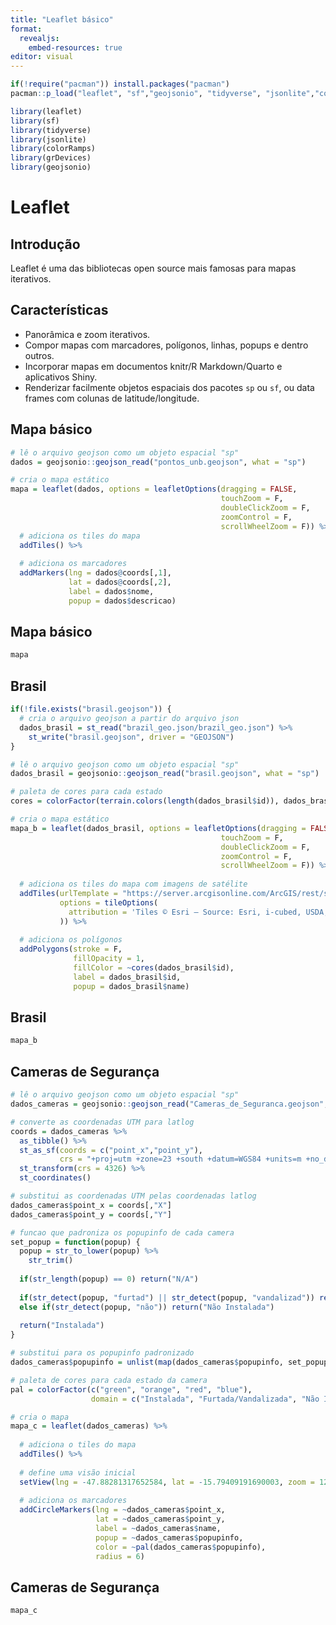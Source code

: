 ```yaml
---
title: "Leaflet básico"
format: 
  revealjs:
    embed-resources: true
editor: visual
---
```


```r
if(!require("pacman")) install.packages("pacman")
pacman::p_load("leaflet", "sf","geojsonio", "tidyverse", "jsonlite","colorRamps","grDevices")

library(leaflet)
library(sf)
library(tidyverse)
library(jsonlite)
library(colorRamps)
library(grDevices)
library(geojsonio)
```

# Leaflet
## Introdução
Leaflet é uma das bibliotecas open source mais famosas para mapas iterativos.

## Características
- Panorâmica e zoom iterativos.
- Compor mapas com marcadores, polígonos, linhas, popups e dentro outros.
- Incorporar mapas em documentos knitr/R Markdown/Quarto e aplicativos Shiny.
- Renderizar facilmente objetos espaciais dos pacotes `sp` ou `sf`, ou data frames com colunas de latitude/longitude.

## Mapa básico
```r
# lê o arquivo geojson como um objeto espacial "sp"
dados = geojsonio::geojson_read("pontos_unb.geojson", what = "sp")

# cria o mapa estático
mapa = leaflet(dados, options = leafletOptions(dragging = FALSE, 
                                               touchZoom = F, 
                                               doubleClickZoom = F, 
                                               zoomControl = F, 
                                               scrollWheelZoom = F)) %>%
  # adiciona os tiles do mapa 
  addTiles() %>%
  
  # adiciona os marcadores
  addMarkers(lng = dados@coords[,1], 
             lat = dados@coords[,2], 
             label = dados$nome,
             popup = dados$descricao)
```

## Mapa básico
```r
mapa
```

## Brasil
```r
if(!file.exists("brasil.geojson")) {
  # cria o arquivo geojson a partir do arquivo json
  dados_brasil = st_read("brazil_geo.json/brazil_geo.json") %>%
    st_write("brasil.geojson", driver = "GEOJSON")
}

# lê o arquivo geojson como um objeto espacial "sp"
dados_brasil = geojsonio::geojson_read("brasil.geojson", what = "sp")

# paleta de cores para cada estado
cores = colorFactor(terrain.colors(length(dados_brasil$id)), dados_brasil$id)

# cria o mapa estático
mapa_b = leaflet(dados_brasil, options = leafletOptions(dragging = FALSE, 
                                               touchZoom = F, 
                                               doubleClickZoom = F, 
                                               zoomControl = F, 
                                               scrollWheelZoom = F)) %>%
  
  # adiciona os tiles do mapa com imagens de satélite
  addTiles(urlTemplate = "https://server.arcgisonline.com/ArcGIS/rest/services/World_Imagery/MapServer/tile/{z}/{y}/{x}",
           options = tileOptions(
             attribution = 'Tiles © Esri — Source: Esri, i-cubed, USDA, USGS, AEX, GeoEye, Getmapping, Aerogrid, IGN, IGP, UPR-EGP, and the GIS User Community'
           )) %>%
  
  # adiciona os polígonos
  addPolygons(stroke = F,
              fillOpacity = 1,
              fillColor = ~cores(dados_brasil$id),
              label = dados_brasil$id,
              popup = dados_brasil$name)

```


## Brasil
```r
mapa_b
```


## Cameras de Segurança
```r
# lê o arquivo geojson como um objeto espacial "sp"
dados_cameras = geojsonio::geojson_read("Cameras_de_Seguranca.geojson", what = "sp")

# converte as coordenadas UTM para latlog
coords = dados_cameras %>%
  as_tibble() %>%
  st_as_sf(coords = c("point_x","point_y"), 
           crs = "+proj=utm +zone=23 +south +datum=WGS84 +units=m +no_defs") %>%
  st_transform(crs = 4326) %>%
  st_coordinates()

# substitui as coordenadas UTM pelas coordenadas latlog
dados_cameras$point_x = coords[,"X"]
dados_cameras$point_y = coords[,"Y"]

# funcao que padroniza os popupinfo de cada camera
set_popup = function(popup) {
  popup = str_to_lower(popup) %>%
    str_trim()
  
  if(str_length(popup) == 0) return("N/A")
  
  if(str_detect(popup, "furtad") || str_detect(popup, "vandalizad")) return("Furtada/Vandalizada")
  else if(str_detect(popup, "não")) return("Não Instalada")
  
  return("Instalada")
}

# substitui para os popupinfo padronizado
dados_cameras$popupinfo = unlist(map(dados_cameras$popupinfo, set_popup))

# paleta de cores para cada estado da camera
pal = colorFactor(c("green", "orange", "red", "blue"), 
                  domain = c("Instalada", "Furtada/Vandalizada", "Não Instalada", "N/A"), ordered = T)

# cria o mapa
mapa_c = leaflet(dados_cameras) %>%
  
  # adiciona o tiles do mapa
  addTiles() %>%
  
  # define uma visão inicial
  setView(lng = -47.88281317652584, lat = -15.79409191690003, zoom = 12) %>%
  
  # adiciona os marcadores
  addCircleMarkers(lng = ~dados_cameras$point_x, 
                   lat = ~dados_cameras$point_y, 
                   label = ~dados_cameras$name, 
                   popup = ~dados_cameras$popupinfo, 
                   color = ~pal(dados_cameras$popupinfo),
                   radius = 6)
```

## Cameras de Segurança
```r
mapa_c
```
